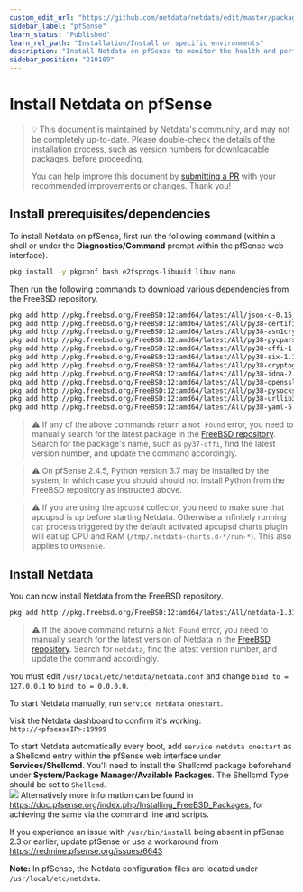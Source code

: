```yaml
---
custom_edit_url: "https://github.com/netdata/netdata/edit/master/packaging/installer/methods/pfsense.md"
sidebar_label: "pfSense"
learn_status: "Published"
learn_rel_path: "Installation/Install on specific environments"
description: "Install Netdata on pfSense to monitor the health and performance of firewalls with thousands of real-time, per-second metrics."
sidebar_position: "210109"
---
```



# Install Netdata on pfSense

> 💡 This document is maintained by Netdata's community, and may not be completely up-to-date. Please double-check the
> details of the installation process, such as version numbers for downloadable packages, before proceeding.
>
> You can help improve this document by [submitting a
> PR](/docs/installation/install-on-specific-environments/pfsense) with your recommended
> improvements or changes. Thank you!

## Install prerequisites/dependencies

To install Netdata on pfSense, first run the following command (within a shell or under the **Diagnostics/Command**
prompt within the pfSense web interface).

```bash
pkg install -y pkgconf bash e2fsprogs-libuuid libuv nano
```

Then run the following commands to download various dependencies from the FreeBSD repository.

```sh
pkg add http://pkg.freebsd.org/FreeBSD:12:amd64/latest/All/json-c-0.15_1.txz
pkg add http://pkg.freebsd.org/FreeBSD:12:amd64/latest/All/py38-certifi-2021.10.8.txz
pkg add http://pkg.freebsd.org/FreeBSD:12:amd64/latest/All/py38-asn1crypto-1.4.0.txz
pkg add http://pkg.freebsd.org/FreeBSD:12:amd64/latest/All/py38-pycparser-2.20.txz
pkg add http://pkg.freebsd.org/FreeBSD:12:amd64/latest/All/py38-cffi-1.14.6.txz
pkg add http://pkg.freebsd.org/FreeBSD:12:amd64/latest/All/py38-six-1.16.0.txz
pkg add http://pkg.freebsd.org/FreeBSD:12:amd64/latest/All/py38-cryptography-3.3.2.txz
pkg add http://pkg.freebsd.org/FreeBSD:12:amd64/latest/All/py38-idna-2.10.txz
pkg add http://pkg.freebsd.org/FreeBSD:12:amd64/latest/All/py38-openssl-20.0.1.txz
pkg add http://pkg.freebsd.org/FreeBSD:12:amd64/latest/All/py38-pysocks-1.7.1.txz
pkg add http://pkg.freebsd.org/FreeBSD:12:amd64/latest/All/py38-urllib3-1.26.7,1.txz
pkg add http://pkg.freebsd.org/FreeBSD:12:amd64/latest/All/py38-yaml-5.4.1.txz
```

> ⚠️ If any of the above commands return a `Not Found` error, you need to manually search for the latest package in the
> [FreeBSD repository](https://www.freebsd.org/ports/). Search for the package's name, such as `py37-cffi`, find the
> latest version number, and update the command accordingly.

> ⚠️ On pfSense 2.4.5, Python version 3.7 may be installed by the system, in which case you should should not install
> Python from the FreeBSD repository as instructed above.

> ⚠️ If you are using the `apcupsd` collector, you need to make sure that apcupsd is up before starting Netdata.
> Otherwise a infinitely running `cat` process triggered by the default activated apcupsd charts plugin will eat up CPU
> and RAM (`/tmp/.netdata-charts.d-*/run-*`). This also applies to `OPNsense`.

## Install Netdata

You can now install Netdata from the FreeBSD repository.

```bash
pkg add http://pkg.freebsd.org/FreeBSD:12:amd64/latest/All/netdata-1.31.0_1.txz
```

> ⚠️ If the above command returns a `Not Found` error, you need to manually search for the latest version of Netdata in
> the [FreeBSD repository](https://www.freebsd.org/ports/). Search for `netdata`, find the latest version number, and
> update the command accordingly.

You must edit `/usr/local/etc/netdata/netdata.conf` and change `bind to = 127.0.0.1` to `bind to = 0.0.0.0`.

To start Netdata manually, run `service netdata onestart`.

Visit the Netdata dashboard to confirm it's working: `http://<pfsenseIP>:19999`

To start Netdata automatically every boot, add `service netdata onestart` as a Shellcmd entry within the pfSense web
interface under **Services/Shellcmd**. You'll need to install the Shellcmd package beforehand under **System/Package
Manager/Available Packages**. The Shellcmd Type should be set to `Shellcmd`.  
![](https://i.imgur.com/wcKiPe1.png) Alternatively more information can be found in
<https://doc.pfsense.org/index.php/Installing_FreeBSD_Packages>, for achieving the same via the command line and
scripts.

If you experience an issue with `/usr/bin/install` being absent in pfSense 2.3 or earlier, update pfSense or use a
workaround from <https://redmine.pfsense.org/issues/6643>  

**Note:** In pfSense, the Netdata configuration files are located under `/usr/local/etc/netdata`.


